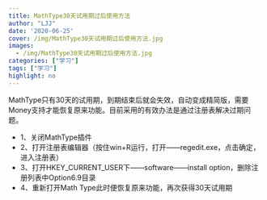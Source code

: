 ```yaml
---
title: MathType30天试用期过后使用方法
author: "LJJ"
date: '2020-06-25'
cover: /img/MathType30天试用期过后使用方法.jpg
images:
  - /img/MathType30天试用期过后使用方法.jpg
categories: ["学习"]
tags: ["学习"]
highlight: no
---
```


MathType只有30天的试用期，到期结束后就会失效，自动变成精简版，需要Money支持才能恢复原来功能。目前采用的有效办法是通过注册表解决过期问题。

- 1、关闭MathType插件
- 2、打开注册表编辑器（按住win+R运行，打开——regedit.exe，点击确定，进入注册表）
- 3、打开HKEY_CURRENT_USER下——software——install option，删除注册列表中Option6.9目录
- 4、重新打开Math Type此时便恢复原来功能，再次获得30天试用期